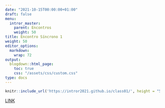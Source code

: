 ```yaml
---
date: "2021-10-15T00:00:00+01:00"
draft: false
menu:
  intror_master:
    parent: Encontros
    weight: 50
title: Encontro Síncrono 1
weight: 50
editor_options: 
  markdown: 
    wrap: 72
output: 
  blogdown::html_page:
    toc: true
    css: "/assets/css/custom.css"
type: docs
---
```



```r
knitr::include_url('https://intror2021.github.io/class01/', height = "500px")
```

[LINK](https://intror2021.github.io/class01/)


